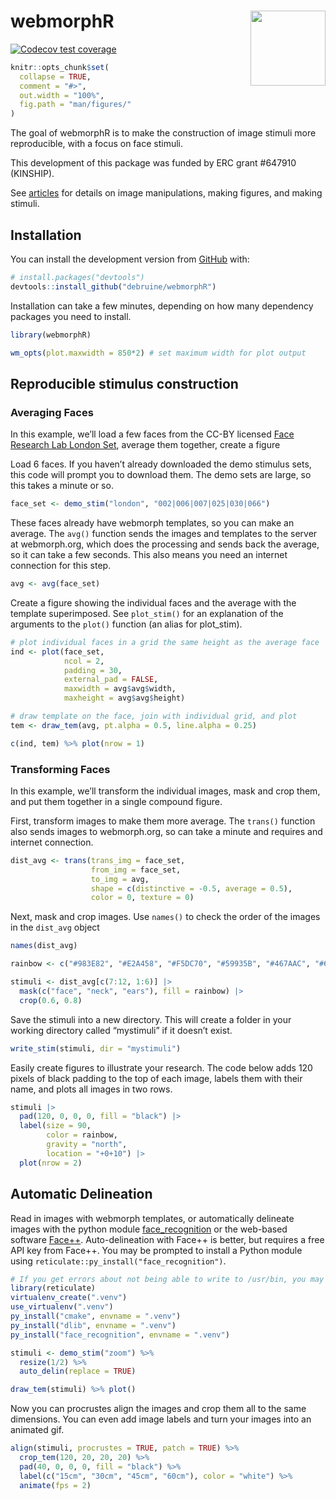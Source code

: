 # webmorphR <img src="man/figures/logo.png" align="right" alt="" width="120" />
<!-- rmarkdown v1 -->

<!-- badges: start -->
[![Codecov test coverage](https://codecov.io/gh/debruine/webmorphR/branch/master/graph/badge.svg)](https://codecov.io/gh/debruine/webmorphR?branch=master)
<!-- badges: end -->

```r
knitr::opts_chunk$set(
  collapse = TRUE,
  comment = "#>",
  out.width = "100%",
  fig.path = "man/figures/"
)
```



The goal of webmorphR is to make the construction of image stimuli more reproducible, with a focus on face stimuli.

This development of this package was funded by ERC grant #647910 (KINSHIP).

See [articles](https://debruine.github.io/webmorphR/articles/) for details on image manipulations, making figures, and making stimuli.

## Installation

You can install the development version from [GitHub](https://github.com/) with:

``` r
# install.packages("devtools")
devtools::install_github("debruine/webmorphR")
```

Installation can take a few minutes, depending on how many dependency packages you need to install.

```r
library(webmorphR)

wm_opts(plot.maxwidth = 850*2) # set maximum width for plot output
```


## Reproducible stimulus construction

### Averaging Faces

In this example, we'll load a few faces from the CC-BY licensed [Face Research Lab London Set](https://doi.org/10.6084/m9.figshare.5047666.v3), average them together, create a figure


Load 6 faces. If you haven't already downloaded the demo stimulus sets, this code will prompt you to download them. The demo sets are large, so this takes a minute or so.

```r
face_set <- demo_stim("london", "002|006|007|025|030|066")
```

These faces already have webmorph templates, so you can make an average. The `avg()` function sends the images and templates to the server at webmorph.org, which does the processing and sends back the average, so it can take a few seconds. This also means you need an internet connection for this step.

```r
avg <- avg(face_set)
```

Create a figure showing the individual faces and the average with the template superimposed. See `plot_stim()` for an explanation of the arguments to the `plot()` function (an alias for plot_stim).

```r
# plot individual faces in a grid the same height as the average face
ind <- plot(face_set, 
            ncol = 2, 
            padding = 30, 
            external_pad = FALSE,
            maxwidth = avg$avg$width, 
            maxheight = avg$avg$height)

# draw template on the face, join with individual grid, and plot
tem <- draw_tem(avg, pt.alpha = 0.5, line.alpha = 0.25)

c(ind, tem) %>% plot(nrow = 1)
```


### Transforming Faces

In this example, we'll transform the individual images, mask and crop them, and put them together in a single compound figure.

First, transform images to make them more average. The `trans()` function also sends images to webmorph.org, so can take a minute and requires and internet connection.

```r
dist_avg <- trans(trans_img = face_set, 
                  from_img = face_set, 
                  to_img = avg,
                  shape = c(distinctive = -0.5, average = 0.5),
                  color = 0, texture = 0)
```


Next, mask and crop images. Use `names()` to check the order of the images in the `dist_avg` object 

```r
names(dist_avg)
```


```r
rainbow <- c("#983E82", "#E2A458", "#F5DC70", "#59935B", "#467AAC", "#61589C") |> rep(times = 2)

stimuli <- dist_avg[c(7:12, 1:6)] |>
  mask(c("face", "neck", "ears"), fill = rainbow) |>
  crop(0.6, 0.8)
```

Save the stimuli into a new directory. This will create a folder in your working directory called "mystimuli" if it doesn't exist.

```r
write_stim(stimuli, dir = "mystimuli")
```


Easily create figures to illustrate your research. The code below adds 120 pixels of black padding to the top of each image, labels them with their name, and plots all images in two rows.

```r
stimuli |>
  pad(120, 0, 0, 0, fill = "black") |>
  label(size = 90, 
        color = rainbow, 
        gravity = "north",
        location = "+0+10") |>
  plot(nrow = 2)
```


## Automatic Delineation

Read in images with webmorph templates, or automatically delineate images with the python module [face_recognition](https://github.com/ageitgey/face_recognition) or the web-based software [Face++](https://www.faceplusplus.com/). Auto-delineation with Face++ is better, but requires a free API key from Face++. You may be prompted to install a Python module using `reticulate::py_install("face_recognition")`.

```r
# If you get errors about not being able to write to /usr/bin, you may need to create a virtual environment first and install into that.
library(reticulate)
virtualenv_create(".venv")
use_virtualenv(".venv")
py_install("cmake", envname = ".venv")
py_install("dlib", envname = ".venv")
py_install("face_recognition", envname = ".venv")
```


```r
stimuli <- demo_stim("zoom") %>% 
  resize(1/2) %>%
  auto_delin(replace = TRUE)

draw_tem(stimuli) %>% plot()
```

Now you can procrustes align the images and crop them all to the same dimensions. You can even add image labels and turn your images into an animated gif.

```r
align(stimuli, procrustes = TRUE, patch = TRUE) %>%
  crop_tem(120, 20, 20, 20) %>%
  pad(40, 0, 0, 0, fill = "black") %>%
  label(c("15cm", "30cm", "45cm", "60cm"), color = "white") %>%
  animate(fps = 2)
```





